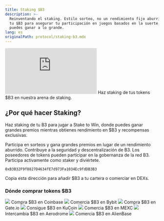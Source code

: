 ```yaml
---
title: Staking $B3
description: >-
  Reinventando el staking. Estilo sorteo, no un rendimiento fijo aburrido - usa
  tu $B3 para asegurar tu participación en juegos basados en la suerte, donde
  puedes ganar a lo grande.
lang: es
originalPath: protocol/staking-b3.mdx
---
```

<iframe
   className="w-full aspect-video rounded-xl mb-6"
    src="https://customer-gg6qs7nm5ue94t64.cloudflarestream.com/f79f033d715988065fc2fd23882774a4/iframe?muted=true&loop=true&autoplay=true&poster=https%3A%2F%2Fcustomer-gg6qs7nm5ue94t64.cloudflarestream.com%2Ff79f033d715988065fc2fd23882774a4%2Fthumbnails%2Fthumbnail.jpg%3Ftime%3D%26height%3D600"
    title="Staking $B3"
    frameBorder="0"
  allow="accelerometer; autoplay; clipboard-write; encrypted-media; gyroscope; picture-in-picture"
  allowFullScreen
  ></iframe>

<Card title="Stake & win $B3" icon="coin" href="https://stake.b3.fun" horizontal>
  Haz staking de tus tokens $B3 en nuestra arena de staking.
</Card>

## ¿Por qué hacer Staking?
Haz staking de tu B3 para jugar a Stake to Win, donde puedes ganar grandes premios mientras obtienes rendimiento en $B3 y recompensas exclusivas.

<CardGroup cols={2}>
<Card title="Gana Recompensas" icon="coins">
  Participa en sorteos y gana grandes premios en lugar de un rendimiento aburrido.
</Card>

<Card title="Asegura la Red" icon="shield">
  Contribuye a la seguridad y descentralización de B3.
</Card>

<Card title="Derechos de Gobernanza" icon="users">
  Los poseedores de tokens pueden participar en la gobernanza de la red B3.
</Card>

<Card title="Bajo Riesgo" icon="gamepad">
  Participa activamente como staker y diviértete.
</Card>
</CardGroup>

```text Contract Address
0xB3B32F9f8827D4634fE7d973Fa1034Ec9fdDB3B3
```
Copia esta dirección para añadir $B3 a tu cartera o comerciar en DEXs.


### Dónde comprar tokens $B3

<CardGroup cols={3}>
  <Card title="Coinbase" href="https://www.coinbase.com/price/b3-base" horizontal>
    <img src="/images/coinbase-logo.svg" className="w-full bg-black aspect-video object-contain rounded-lg p-2 my-3" />
    Compra $B3 en Coinbase
  </Card>

  <Card title="Bybit" href="https://www.bybit.com/en/trade/spot/B3/USDT" horizontal>
    <img src="/images/bybit-logo.svg" className="w-full bg-black aspect-video object-contain rounded-lg p-2 my-3" />
    Comercia $B3 en Bybit
  </Card>

  <Card title="Gate.io" href="https://www.gate.io/trade/B3_USDT" horizontal>
    <img src="/images/gateio-logo.svg" className="w-full bg-black aspect-video object-contain rounded-lg p-2 my-3" />
    Compra $B3 en Gate.io
  </Card>

  <Card title="KuCoin" href="https://trade.kucoin.com/B3-USDT?utm_source=community_partner_info" horizontal>
    <img src="/images/kucoin-logo.avif" className="w-full bg-black aspect-video object-contain rounded-lg p-2 my-3" />
    Consigue $B3 en KuCoin
  </Card>

  <Card title="MEXC" href="https://www.mexc.com/exchange/B3_USDT" horizontal>
    <img src="/images/mexc-logo.svg" className="w-full bg-black aspect-video object-contain rounded-lg p-2 my-3" />
    Comercia $B3 en MEXC
  </Card>

  <Card title="Aerodrome" href="https://aerodrome.finance/swap?from=eth&to=0xb3b32f9f8827d4634fe7d973fa1034ec9fddb3b3&chain0=8453&chain1=8453" horizontal>
    <img src="/images/aerodrome-logo.svg" className="w-full bg-black aspect-video object-contain rounded-lg p-2 my-3" />
    Intercambia $B3 en Aerodrome
  </Card>

  <Card title="AlienBase" href="https://app.alienbase.xyz/?outputCurrency=0xB3B32F9f8827D4634fE7d973Fa1034Ec9fddb3B3&chainId=8453" horizontal>
    <img src="/images/alienbase-logo.svg" className="w-full bg-black aspect-video object-contain rounded-lg p-2 my-3" />
    Comercia $B3 en AlienBase
  </Card>
</CardGroup>
